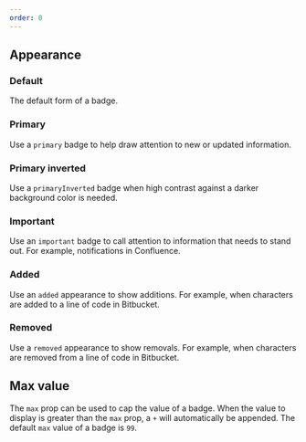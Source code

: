```yaml
---
order: 0
---
```



## Appearance

### Default

The default form of a badge.

<Example Component={BadgeDefault} componentName="@atlaskit/badge" />

### Primary

Use a `primary` badge to help draw attention to new or updated information.

<Example Component={BadgePrimary} componentName="@atlaskit/badge" />

### Primary inverted

Use a `primaryInverted` badge when high contrast against a darker background color is needed.

<Example Component={BadgePrimaryInverted} componentName="@atlaskit/badge" />

### Important

Use an `important` badge to call attention to information that needs to stand out. For example, notifications in Confluence.

<Example Component={BadgeImportant} componentName="@atlaskit/badge" />

### Added

Use an `added` appearance to show additions. For example, when characters are added to a line of code in Bitbucket.

<Example Component={BadgeAdded} componentName="@atlaskit/badge" />

### Removed

Use a `removed` appearance to show removals. For example, when characters are removed from a line of code in Bitbucket.

<Example Component={BadgeRemoved} componentName="@atlaskit/badge" />

## Max value

The `max` prop can be used to cap the value of a badge. When the value to display is greater than the `max` prop, a `+` will automatically be appended. The default `max` value of a badge is `99`.

<Example Component={BadgeMaxValue} componentName="@atlaskit/badge" />
